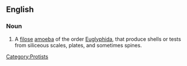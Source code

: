 ==English==

===Noun===
{{en-noun}}
{{wikipedia}}

# A [[filose]] [[amoeba]] of the order [[Euglyphida]],  that produce shells or tests from siliceous scales, plates, and sometimes spines.

[[Category:Protists]]
